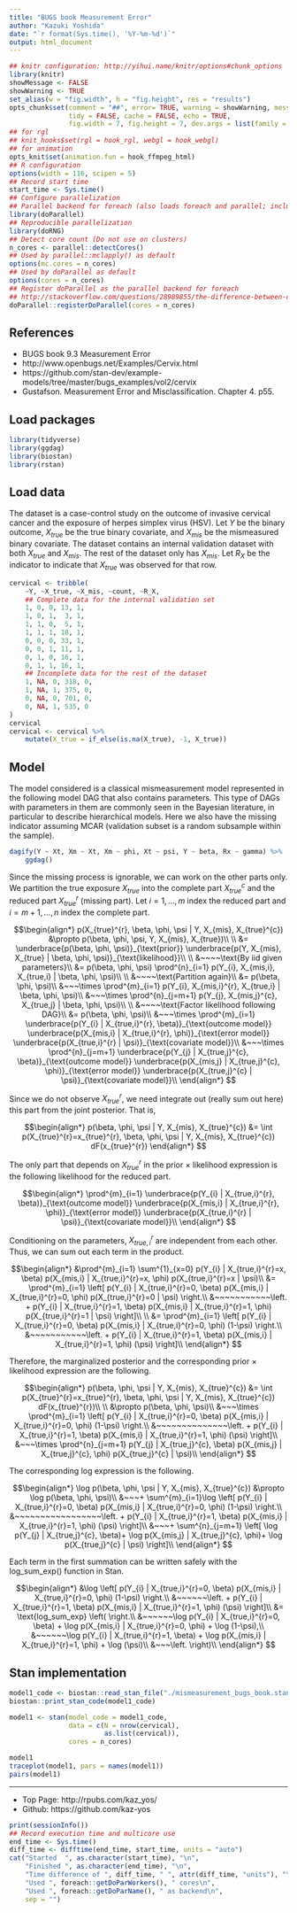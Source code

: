 ```yaml
---
title: "BUGS book Measurement Error"
author: "Kazuki Yoshida"
date: "`r format(Sys.time(), '%Y-%m-%d')`"
output: html_document
---
```


```r
## knitr configuration: http://yihui.name/knitr/options#chunk_options
library(knitr)
showMessage <- FALSE
showWarning <- TRUE
set_alias(w = "fig.width", h = "fig.height", res = "results")
opts_chunk$set(comment = "##", error= TRUE, warning = showWarning, message = showMessage,
               tidy = FALSE, cache = FALSE, echo = TRUE,
               fig.width = 7, fig.height = 7, dev.args = list(family = "sans"))
## for rgl
## knit_hooks$set(rgl = hook_rgl, webgl = hook_webgl)
## for animation
opts_knit$set(animation.fun = hook_ffmpeg_html)
## R configuration
options(width = 116, scipen = 5)
## Record start time
start_time <- Sys.time()
## Configure parallelization
## Parallel backend for foreach (also loads foreach and parallel; includes doMC)
library(doParallel)
## Reproducible parallelization
library(doRNG)
## Detect core count (Do not use on clusters)
n_cores <- parallel::detectCores()
## Used by parallel::mclapply() as default
options(mc.cores = n_cores)
## Used by doParallel as default
options(cores = n_cores)
## Register doParallel as the parallel backend for foreach
## http://stackoverflow.com/questions/28989855/the-difference-between-domc-and-doparallel-in-r
doParallel::registerDoParallel(cores = n_cores)
```

## References
- BUGS book 9.3 Measurement Error
- http://www.openbugs.net/Examples/Cervix.html
- https://github.com/stan-dev/example-models/tree/master/bugs_examples/vol2/cervix
- Gustafson. Measurement Error and Misclassification. Chapter 4. p55.

## Load packages

```r
library(tidyverse)
library(ggdag)
library(biostan)
library(rstan)
```

## Load data

The dataset is a case-control study on the outcome of invasive cervical cancer and the exposure of herpes simplex virus (HSV). Let $Y$ be the binary outcome, $X_{true}$ be the true binary covariate, and $X_{mis}$ be the mismeasured binary covariate. The dataset contains an internal validation dataset with both $X_{true}$ and $X_{mis}$. The rest of the dataset only has $X_{mis}$. Let $R_{X}$ be the indicator to indicate that $X_{true}$ was observed for that row.

```r
cervical <- tribble(
    ~Y, ~X_true, ~X_mis, ~count, ~R_X,
    ## Complete data for the internal validation set
    1, 0, 0, 13, 1,
    1, 0, 1,  3, 1,
    1, 1, 0,  5, 1,
    1, 1, 1, 18, 1,
    0, 0, 0, 33, 1,
    0, 0, 1, 11, 1,
    0, 1, 0, 16, 1,
    0, 1, 1, 16, 1,
    ## Incomplete data for the rest of the dataset
    1, NA, 0, 318, 0,
    1, NA, 1, 375, 0,
    0, NA, 0, 701, 0,
    0, NA, 1, 535, 0
)
cervical
cervical <- cervical %>%
    mutate(X_true = if_else(is.na(X_true), -1, X_true))
```

## Model

The model considered is a classical mismeasurement model represented in the following model DAG that also contains parameters. This type of DAGs with parameters in them are commonly seen in the Bayesian literature, in particular to describe hierarchical models. Here we also have the missing indicator assuming MCAR (validation subset is a random subsample within the sample).

```r
dagify(Y ~ Xt, Xm ~ Xt, Xm ~ phi, Xt ~ psi, Y ~ beta, Rx ~ gamma) %>%
    ggdag()
```

Since the missing process is ignorable, we can work on the other parts only. We partition the true exposure $X_{true}$ into the complete part $X_{true}^{c}$ and the reduced part $X_{true}^{r}$ (missing part). Let $i=1,\dots,m$ index the reduced part and $i=m+1,\dots,n$ index the complete part.

$$\begin{align*}
  p(X_{true}^{r}, \beta, \phi, \psi | Y, X_{mis}, X_{true}^{c})
  &\propto p(\beta, \phi, \psi, Y, X_{mis}, X_{true})\\
  \\
  &=
    \underbrace{p(\beta, \phi, \psi)}_{\text{prior}}
    \underbrace{p(Y, X_{mis}, X_{true} | \beta, \phi, \psi)}_{\text{likelihood}}\\
  \\
  &~~~~\text{By iid given parameters}\\
  &= p(\beta, \phi, \psi)
    \prod^{n}_{i=1} p(Y_{i}, X_{mis,i}, X_{true,i} | \beta, \phi, \psi)\\
  \\
  &~~~~\text{Partition again}\\
  &= p(\beta, \phi, \psi)\\
  &~~~\times \prod^{m}_{i=1}   p(Y_{i}, X_{mis,i}^{r}, X_{true,i} | \beta, \phi, \psi)\\
  &~~~\times \prod^{n}_{j=m+1} p(Y_{j}, X_{mis,j}^{c}, X_{true,j} | \beta, \phi, \psi)\\
  \\
  &~~~~\text{Factor likelihood following DAG}\\
  &= p(\beta, \phi, \psi)\\
  &~~~\times \prod^{m}_{i=1}
    \underbrace{p(Y_{i} | X_{true,i}^{r}, \beta)}_{\text{outcome model}}
    \underbrace{p(X_{mis,i} | X_{true,i}^{r}, \phi)}_{\text{error model}}
    \underbrace{p(X_{true,i}^{r} | \psi)}_{\text{covariate model}}\\
  &~~~\times \prod^{n}_{j=m+1}
    \underbrace{p(Y_{j} | X_{true,j}^{c}, \beta)}_{\text{outcome model}}
    \underbrace{p(X_{mis,j} | X_{true,j}^{c}, \phi)}_{\text{error model}}
    \underbrace{p(X_{true,j}^{c} | \psi)}_{\text{covariate model}}\\
  \end{align*}
$$

Since we do not observe $X_{true}^{r}$, we need integrate out (really sum out here) this part from the joint posterior. That is,

$$\begin{align*}
  p(\beta, \phi, \psi | Y, X_{mis}, X_{true}^{c})
  &= \int p(X_{true}^{r}=x_{true}^{r}, \beta, \phi, \psi | Y, X_{mis}, X_{true}^{c}) dF(x_{true}^{r})
  \end{align*}
$$

The only part that depends on $X_{true}^{r}$ in the prior $\times$ likelihood expression is the following likelihood for the reduced part.

$$\begin{align*}
  \prod^{m}_{i=1}
    \underbrace{p(Y_{i} | X_{true,i}^{r}, \beta)}_{\text{outcome model}}
    \underbrace{p(X_{mis,i} | X_{true,i}^{r}, \phi)}_{\text{error model}}
    \underbrace{p(X_{true,i}^{r} | \psi)}_{\text{covariate model}}\\
  \end{align*}
$$

Conditioning on the parameters, $X_{true,i}^{r}$ are independent from each other. Thus, we can sum out each term in the product.

$$\begin{align*}
  &\prod^{m}_{i=1}
  \sum^{1}_{x=0}
    p(Y_{i} | X_{true,i}^{r}=x, \beta)
    p(X_{mis,i} | X_{true,i}^{r}=x, \phi)
    p(X_{true,i}^{r}=x | \psi)\\
  &= \prod^{m}_{i=1}
    \left[
    p(Y_{i} | X_{true,i}^{r}=0, \beta)
    p(X_{mis,i} | X_{true,i}^{r}=0, \phi)
    p(X_{true,i}^{r}=0 | \psi) \right.\\
  &~~~~~~~~~~~\left. + p(Y_{i} | X_{true,i}^{r}=1, \beta)
    p(X_{mis,i} | X_{true,i}^{r}=1, \phi)
    p(X_{true,i}^{r}=1 | \psi) \right]\\
  \\
  &= \prod^{m}_{i=1}
    \left[
    p(Y_{i} | X_{true,i}^{r}=0, \beta)
    p(X_{mis,i} | X_{true,i}^{r}=0, \phi)
    (1-\psi) \right.\\
  &~~~~~~~~~~~\left. + p(Y_{i} | X_{true,i}^{r}=1, \beta)
    p(X_{mis,i} | X_{true,i}^{r}=1, \phi)
    (\psi) \right]\\
  \end{align*}
$$

Therefore, the marginalized posterior and the corresponding prior $\times$ likelihood expression are the following.

$$\begin{align*}
  p(\beta, \phi, \psi | Y, X_{mis}, X_{true}^{c})
  &= \int p(X_{true}^{r}=x_{true}^{r}, \beta, \phi, \psi | Y, X_{mis}, X_{true}^{c}) dF(x_{true}^{r})\\
  \\
  &\propto p(\beta, \phi, \psi)\\
  &~~~\times \prod^{m}_{i=1}
    \left[
    p(Y_{i} | X_{true,i}^{r}=0, \beta)
    p(X_{mis,i} | X_{true,i}^{r}=0, \phi)
    (1-\psi) \right.\\
  &~~~~~~~~~~~~~~\left. + p(Y_{i} | X_{true,i}^{r}=1, \beta)
    p(X_{mis,i} | X_{true,i}^{r}=1, \phi)
    (\psi) \right]\\
  &~~~\times \prod^{n}_{j=m+1}
    p(Y_{j} | X_{true,j}^{c}, \beta)
    p(X_{mis,j} | X_{true,j}^{c}, \phi)
    p(X_{true,j}^{c} | \psi)\\
  \end{align*}
$$

The corresponding log expression is the following.

$$\begin{align*}
  \log p(\beta, \phi, \psi | Y, X_{mis}, X_{true}^{c})
  &\propto \log p(\beta, \phi, \psi)\\
  &~~~+ \sum^{m}_{i=1}\log
    \left[
    p(Y_{i} | X_{true,i}^{r}=0, \beta)
    p(X_{mis,i} | X_{true,i}^{r}=0, \phi)
    (1-\psi) \right.\\
  &~~~~~~~~~~~~~~~~~\left. + p(Y_{i} | X_{true,i}^{r}=1, \beta)
    p(X_{mis,i} | X_{true,i}^{r}=1, \phi)
    (\psi) \right]\\
  &~~~+ \sum^{n}_{j=m+1} \left[
    \log p(Y_{j} | X_{true,j}^{c}, \beta)+
    \log p(X_{mis,j} | X_{true,j}^{c}, \phi)+
    \log p(X_{true,j}^{c} | \psi) \right]\\
  \end{align*}
$$

Each term in the first summation can be written safely with the log_sum_exp() function in Stan.

$$\begin{align*}
  &\log
    \left[
    p(Y_{i} | X_{true,i}^{r}=0, \beta)
    p(X_{mis,i} | X_{true,i}^{r}=0, \phi)
    (1-\psi) \right.\\
  &~~~~~~\left. + p(Y_{i} | X_{true,i}^{r}=1, \beta)
    p(X_{mis,i} | X_{true,i}^{r}=1, \phi)
    (\psi) \right]\\
  &= \text{log_sum_exp}
    \left( \right.\\
  &~~~~~~\log p(Y_{i} | X_{true,i}^{r}=0, \beta) +
    \log p(X_{mis,i} | X_{true,i}^{r}=0, \phi) +
    \log (1-\psi),\\
  &~~~~~~\log p(Y_{i} | X_{true,i}^{r}=1, \beta) +
    \log p(X_{mis,i} | X_{true,i}^{r}=1, \phi) +
    \log (\psi)\\
  &~~~\left. \right)\\
  \end{align*}
$$

## Stan implementation

```r
model1_code <- biostan::read_stan_file("./mismeasurement_bugs_book.stan")
biostan::print_stan_code(model1_code)
```
```r
model1 <- stan(model_code = model1_code,
               data = c(N = nrow(cervical),
                        as.list(cervical)),
               cores = n_cores)
```
```r
model1
traceplot(model1, pars = names(model1))
pairs(model1)
```
--------------------
- Top Page: http://rpubs.com/kaz_yos/
- Github: https://github.com/kaz-yos

```r
print(sessionInfo())
## Record execution time and multicore use
end_time <- Sys.time()
diff_time <- difftime(end_time, start_time, units = "auto")
cat("Started  ", as.character(start_time), "\n",
    "Finished ", as.character(end_time), "\n",
    "Time difference of ", diff_time, " ", attr(diff_time, "units"), "\n",
    "Used ", foreach::getDoParWorkers(), " cores\n",
    "Used ", foreach::getDoParName(), " as backend\n",
    sep = "")
```
